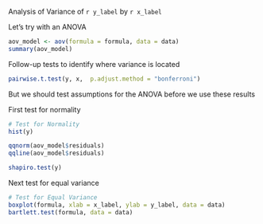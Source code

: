 
Analysis of Variance of `r y_label` by `r x_label`

Let's try with an ANOVA

```r
aov_model <- aov(formula = formula, data = data)
summary(aov_model)
```


Follow-up tests to identify where variance is located

```r
pairwise.t.test(y, x,  p.adjust.method = "bonferroni")
```

But we should test assumptions for the ANOVA before we use these results

First test for normality

```r
# Test for Normality
hist(y)

qqnorm(aov_model$residuals)
qqline(aov_model$residuals)

shapiro.test(y)
```

Next test for equal variance

```r
# Test for Equal Variance
boxplot(formula, xlab = x_label, ylab = y_label, data = data)
bartlett.test(formula, data = data)
```

